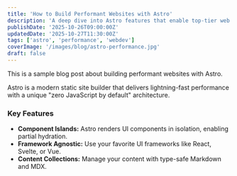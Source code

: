 ```yaml
---
title: 'How to Build Performant Websites with Astro'
description: 'A deep dive into Astro features that enable top-tier web performance.'
publishDate: '2025-10-26T09:00:00Z'
updatedDate: '2025-10-27T11:30:00Z'
tags: ['astro', 'performance', 'webdev']
coverImage: '/images/blog/astro-performance.jpg'
draft: false
---
```


This is a sample blog post about building performant websites with Astro.

Astro is a modern static site builder that delivers lightning-fast performance with a unique "zero JavaScript by default" architecture.

### Key Features

- **Component Islands:** Astro renders UI components in isolation, enabling partial hydration.
- **Framework Agnostic:** Use your favorite UI frameworks like React, Svelte, or Vue.
- **Content Collections:** Manage your content with type-safe Markdown and MDX.
